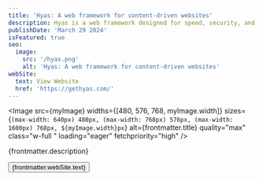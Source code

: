```yaml
---
title: 'Hyas: A web framework for content-driven websites'
description: Hyas is a web framework designed for speed, security, and SEO — all powered by Hugo and npm.
publishDate: 'March 29 2024'
isFeatured: true
seo:
  image:
    src: '/hyas.png'
    alt: 'Hyas: A web framework for content-driven websites'
webSite:
  text: View Website
  href: 'https://gethyas.com/'
---
```


<Image
  src={myImage}
  widths={[480, 576, 768, myImage.width]}
  sizes={`(max-width: 640px) 480px, (max-width: 768px) 576px, (max-width: 1600px) 768px, ${myImage.width}px`}
  alt={frontmatter.title}
  quality="max"
  class="w-full "
  loading="eager"
  fetchpriority="high"
/>

{frontmatter.description}

<div class="flex flex-wrap gap-4 mt-8 not-prose">
   <Button target="_blank" href={frontmatter.webSite.href}>{frontmatter.webSite.text}</Button>
</div>
